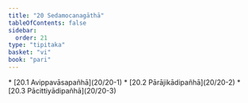 ```yaml
---
title: "20 Sedamocanagāthā"
tableOfContents: false
sidebar:
  order: 21
type: "tipitaka"
basket: "vi"
book: "pari"
---
```



<DynamicBreadcrumb />



<TableOfContents book="pari" section="20">
* [20.1 Avippavāsapañhā](20/20-1)
* [20.2 Pārājikādipañhā](20/20-2)
* [20.3 Pācittiyādipañhā](20/20-3)
</TableOfContents>